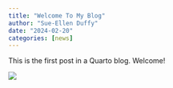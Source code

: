 ```yaml
---
title: "Welcome To My Blog"
author: "Sue-Ellen Duffy"
date: "2024-02-20"
categories: [news]
---
```


This is the first post in a Quarto blog. Welcome!

![](sunrise.jpg)

